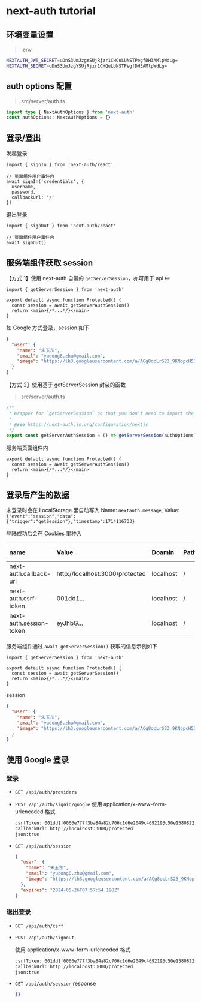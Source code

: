 # next-auth tutorial

## 环境变量设置

> .env

```sh
NEXTAUTH_JWT_SECRET=uDnS3UmJzgYSUjRjzr1CHQuLUNSTPegfDH3AMlpWdLg=
NEXTAUTH_SECRET=uDnS3UmJzgYSUjRjzr1CHQuLUNSTPegfDH3AMlpWdLg=
```

## auth options 配置

> src/server/auth.ts

```ts
import type { NextAuthOptions } from 'next-auth'
const authOptions: NextAuthOptions = {}
```

## 登录/登出

发起登录

```tsx
import { signIn } from 'next-auth/react'

// 页面组件用户事件内
await signIn('credentials', {
  username,
  password,
  callbackUrl: '/'
})
```

退出登录

```tsx
import { signOut } from 'next-auth/react'

// 页面组件用户事件内
await signOut()
```

## 服务端组件获取 session

【方式 1】使用 next-auth 自带的 `getServerSession`，亦可用于 api 中

```tsx
import { getServerSession } from 'next-auth'

export default async function Protected() {
  const session = await getServerAuthSession()
  return <main>{/*...*/}</main>
}
```

如 Google 方式登录，session 如下

```json
{
  "user": {
    "name": "朱玉东",
    "email": "yudong8.zhu@gmail.com",
    "image": "https://lh3.googleusercontent.com/a/ACg8ocLrS23_9KNopcH53pY--K-hwAS7O_qfcy1sq5kYo57yu0lKmw=s96-c"
  }
}
```

【方式 2】使用基于 getServerSession 封装的函数

> src/server/auth.ts

```ts
/**
 * Wrapper for `getServerSession` so that you don't need to import the `authOptions` in every file.
 *
 * @see https://next-auth.js.org/configuration/nextjs
 */
export const getServerAuthSession = () => getServerSession(authOptions)
```

服务端页面组件内

```tsx
export default async function Protected() {
  const session = await getServerAuthSession()
  return <main>{/*...*/}</main>
}
```

## 登录后产生的数据

未登录时会在 LocalStorage 里自动写入 Name: `nextauth.message`, Value: `{"event":"session","data":{"trigger":"getSession"},"timestamp":1714116733}`

登陆成功后会在 Cookies 里种入

| name                    | Value                           | Doamin    | Path | Expires/Max-Age          | Size | HttpOnly | Secure | SameSite | Patition Key | Priority |
| :---------------------- | :------------------------------ | :-------- | :--- | :----------------------- | :--- | :------- | :----- | :------- | :----------- | :------- |
| next-auth.callback-url  | http://localhost:3000/protected | localhost | /    | Session                  | 63   | √        |        | Lax      |              | Medium   |
| next-auth.csrf-token    | 001dd1...                       | localhost | /    | Session                  | 63   | √        |        | Lax      |              | Medium   |
| next-auth.session-token | eyJhbG...                       | localhost | /    | 2024-05-26T07:32:13.822Z | 464  | √        |        | Lax      |              | Medium   |

服务端组件通过 `await getServerSession()` 获取的信息示例如下

```tsx
import { getServerSession } from 'next-auth'

export default async function Protected() {
  const session = await getServerSession()
  return <main>{/*...*/}</main>
}
```

session

```json
{
  "user": {
    "name": "朱玉东",
    "email": "yudong8.zhu@gmail.com",
    "image": "https://lh3.googleusercontent.com/a/ACg8ocLrS23_9KNopcH53pY--K-hwAS7O_qfcy1sq5kYo57yu0lKmw=s96-c"
  }
}
```

## 使用 Google 登录

### 登录

- `GET /api/auth/providers`
- `POST /api/auth/signin/google`
  使用 application/x-www-form-urlencoded 格式

  ```sh
  csrfToken: 001dd1f0066e777f3ba84a82c706c1d6e2049c4692193c50e1580822cc1f527b
  callbackUrl: http://localhost:3000/protected
  json:true
  ```

- `GET /api/auth/session`

  ```json
  {
    "user": {
      "name": "朱玉东",
      "email": "yudong8.zhu@gmail.com",
      "image": "https://lh3.googleusercontent.com/a/ACg8ocLrS23_9KNopcH53pY--K-hwAS7O_qfcy1sq5kYo57yu0lKmw=s96-c"
    },
    "expires": "2024-05-26T07:57:54.198Z"
  }
  ```

### 退出登录

- `GET /api/auth/csrf`
- `POST /api/auth/signout`

  使用 application/x-www-form-urlencoded 格式

  ```sh
  csrfToken: 001dd1f0066e777f3ba84a82c706c1d6e2049c4692193c50e1580822cc1f527b
  callbackUrl: http://localhost:3000/protected
  json:true
  ```

- `GET /api/auth/session`
  response

  ```json
  {}
  ```
